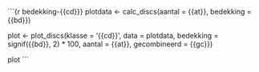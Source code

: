 ```{r bedekking-{{cd}}}
plotdata <- calc_discs(aantal = {{at}},
                       bedekking = {{bd}})

plot <- plot_discs(klasse = '{{cd}}', 
                   data = plotdata,
                   bedekking = signif({{bd}}, 2) * 100,
                   aantal = {{at}},
                   gecombineerd = {{gc}})

plot
```
